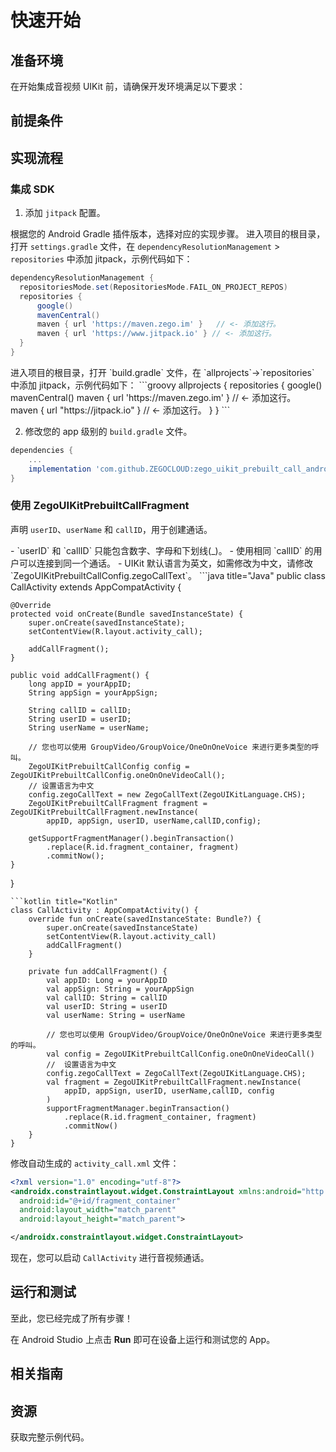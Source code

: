 
# 快速开始


## 准备环境

在开始集成音视频 UIKit 前，请确保开发环境满足以下要求：

<AndroidEnviromentRequirementZh/>

## 前提条件

<UIKitCreateAccountAndServicesZh/>

## 实现流程

### 集成 SDK

1. 添加 `jitpack` 配置。

根据您的 Android Gradle 插件版本，选择对应的实现步骤。
<Tabs>
<Tab title="7.1.0 或更高版本">
进入项目的根目录，打开 `settings.gradle` 文件，在 `dependencyResolutionManagement` > `repositories` 中添加 jitpack，示例代码如下：
``` groovy
dependencyResolutionManagement {
  repositoriesMode.set(RepositoriesMode.FAIL_ON_PROJECT_REPOS)
  repositories {
      google()
      mavenCentral()
      maven { url 'https://maven.zego.im' }   // <- 添加这行。
      maven { url 'https://www.jitpack.io' } // <- 添加这行。
  }
}
```
</Tab>
<Tab title="低于 7.1.0 的版本">
进入项目的根目录，打开 `build.gradle` 文件，在 `allprojects`->`repositories` 中添加 jitpack，示例代码如下：
```groovy
allprojects {
    repositories {
        google()
        mavenCentral()
        maven { url 'https://maven.zego.im' }   // <- 添加这行。
        maven { url "https://jitpack.io" }  // <- 添加这行。
    }
}
```
</Tab>
</Tabs>

2. 修改您的 app 级别的 `build.gradle` 文件。

```groovy
dependencies {
    ...
    implementation 'com.github.ZEGOCLOUD:zego_uikit_prebuilt_call_android:+' 
}
```  

### 使用 ZegoUIKitPrebuiltCallFragment

声明 `userID`、`userName` 和 `callID`，用于创建通话。

<Note title="说明">
- `userID` 和 `callID` 只能包含数字、字母和下划线(_)。
- 使用相同 `callID` 的用户可以连接到同一个通话。
- UIKit 默认语言为英文，如需修改为中文，请修改 `ZegoUIKitPrebuiltCallConfig.zegoCallText`。
</Note>


<CodeGroup>
```java title="Java"
public class CallActivity extends AppCompatActivity {

    @Override
    protected void onCreate(Bundle savedInstanceState) {
        super.onCreate(savedInstanceState);
        setContentView(R.layout.activity_call);

        addCallFragment();
    }

    public void addCallFragment() {
        long appID = yourAppID;
        String appSign = yourAppSign;

        String callID = callID;
        String userID = userID;
        String userName = userName;

        // 您也可以使用 GroupVideo/GroupVoice/OneOnOneVoice 来进行更多类型的呼叫。
        ZegoUIKitPrebuiltCallConfig config = ZegoUIKitPrebuiltCallConfig.oneOnOneVideoCall();
        // 设置语言为中文
        config.zegoCallText = new ZegoCallText(ZegoUIKitLanguage.CHS);
        ZegoUIKitPrebuiltCallFragment fragment = ZegoUIKitPrebuiltCallFragment.newInstance(
            appID, appSign, userID, userName,callID,config);

        getSupportFragmentManager().beginTransaction()
            .replace(R.id.fragment_container, fragment)
            .commitNow();
    }
}
```
```kotlin title="Kotlin"
class CallActivity : AppCompatActivity() {
    override fun onCreate(savedInstanceState: Bundle?) {
        super.onCreate(savedInstanceState)
        setContentView(R.layout.activity_call)
        addCallFragment()
    }

    private fun addCallFragment() {
        val appID: Long = yourAppID
        val appSign: String = yourAppSign
        val callID: String = callID
        val userID: String = userID
        val userName: String = userName

        // 您也可以使用 GroupVideo/GroupVoice/OneOnOneVoice 来进行更多类型的呼叫。
        val config = ZegoUIKitPrebuiltCallConfig.oneOnOneVideoCall()
        //  设置语言为中文
        config.zegoCallText = ZegoCallText(ZegoUIKitLanguage.CHS);
        val fragment = ZegoUIKitPrebuiltCallFragment.newInstance(
            appID, appSign, userID, userName,callID, config
        )
        supportFragmentManager.beginTransaction()
            .replace(R.id.fragment_container, fragment)
            .commitNow()
    }
}
```
</CodeGroup>

修改自动生成的 `activity_call.xml` 文件：

```xml
<?xml version="1.0" encoding="utf-8"?>
<androidx.constraintlayout.widget.ConstraintLayout xmlns:android="http://schemas.android.com/apk/res/android"
  android:id="@+id/fragment_container"
  android:layout_width="match_parent"
  android:layout_height="match_parent">

</androidx.constraintlayout.widget.ConstraintLayout>
```

现在，您可以启动 `CallActivity` 进行音视频通话。


## 运行和测试

至此，您已经完成了所有步骤！

在 Android Studio 上点击 **Run** 即可在设备上运行和测试您的 App。

## 相关指南

<CardGroup cols={2}>
<Card title="通话设置" href="./Calling%20config/Overview.mdx">
</Card>
</CardGroup>

## 资源

<CardGroup cols={2}>
<Card title="示例代码" href="https://github.com/ZEGOCLOUD/zego_uikit_prebuilt_call_example_android" target="_blank">
  获取完整示例代码。
</Card>
</CardGroup>
